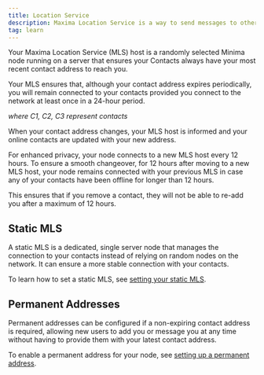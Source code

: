 ```yaml
---
title: Location Service
description: Maxima Location Service is a way to send messages to other devices on the network.
tag: learn
---
```


Your Maxima Location Service (MLS) host is a randomly selected Minima node running on a server that ensures your Contacts always have your most recent contact address to reach you.

Your MLS ensures that, although your contact address expires periodically, you will remain connected to your contacts provided you connect to the network at least once in a 24-hour period.

<ThemeAwareSVG
  src="/img/maxima/maximaContactsLm.svg"
  alt="Maxima Contacts"
  width={400}
  height={400}
/>

_where C1, C2, C3 represent contacts_

When your contact address changes, your MLS host is informed and your online contacts are updated with your new address.

For enhanced privacy, your node connects to a new MLS host every 12 hours. To ensure a smooth changeover, for 12 hours after moving to a new MLS host, your node remains connected with your previous MLS in case any of your contacts have been offline for longer than 12 hours.

This ensures that if you remove a contact, they will not be able to re-add you after a maximum of 12 hours.

## Static MLS

A static MLS is a dedicated, single server node that manages the connection to your contacts instead of relying on random nodes on the network. It can ensure a more stable connection with your contacts.

To learn how to set a static MLS, see [setting your static MLS](/docs/userguides/usingmaxima/advancedoptions#setting-your-static-mls).

## Permanent Addresses

Permanent addresses can be configured if a non-expiring contact address is required, allowing new users to add you or message you at any time without having to provide them with your latest contact address.

To enable a permanent address for your node, see [setting up a permanent address](/docs/userguides/usingmaxima/advancedoptions#setting-up-a-permanent-address).
